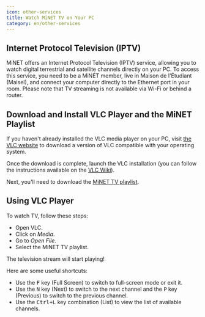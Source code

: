 ```yaml
---
icon: other-services
title: Watch MiNET TV on Your PC
category: en/other-services
---
```


## Internet Protocol Television (IPTV)

MiNET offers an Internet Protocol Television (IPTV) service, allowing you to watch digital terrestrial and satellite channels directly on your PC. To access this service, you need to be a MiNET member, live in Maison de l'Étudiant (Maisel), and connect your computer directly to the Ethernet port in your room. Please note that TV streaming is not available via Wi-Fi or behind a router.

## Download and Install VLC Player and the MiNET Playlist

If you haven't already installed the VLC media player on your PC, visit [the VLC website](http://www.videolan.org/vlc/#download) to download a version of VLC compatible with your operating system.

Once the download is complete, launch the VLC installation (you can follow the instructions available on the [VLC Wiki](https://wiki.videolan.org/Documentation:Installing_VLC/)).

Next, you'll need to download the <a href="/TV-MiNET.xspf" download>MiNET TV playlist</a>.

## Using VLC Player

To watch TV, follow these steps:
- Open VLC.
- Click on *Media*.
- Go to *Open File*.
- Select the MiNET TV playlist.

The television stream will start playing!

Here are some useful shortcuts:
- Use the <KBD>F</KBD> key (Full Screen) to switch to full-screen mode or exit it.
- Use the <KBD>N</KBD> key (Next) to switch to the next channel and the <KBD>P</KBD> key (Previous) to switch to the previous channel.
- Use the <KBD>Ctrl+L</KBD> key combination (List) to view the list of available channels.
